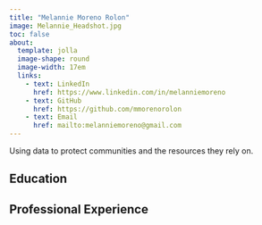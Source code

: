 ```yaml
---
title: "Melannie Moreno Rolon"
image: Melannie_Headshot.jpg
toc: false
about:
  template: jolla
  image-shape: round
  image-width: 17em
  links: 
    - text: LinkedIn
      href: https://www.linkedin.com/in/melanniemoreno
    - text: GitHub
      href: https://github.com/mmorenorolon
    - text: Email
      href: mailto:melanniemoreno@gmail.com
---
```


Using data to protect communities and the resources they rely on.

## Education

## Professional Experience